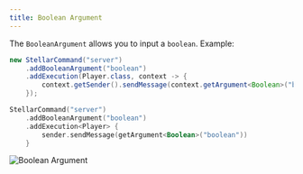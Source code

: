 ```yaml
---
title: Boolean Argument
---
```


The `BooleanArgument` allows you to input a `boolean`. Example:

```java tab="Java"
new StellarCommand("server")
    .addBooleanArgument("boolean")
    .addExecution(Player.class, context -> {
        context.getSender().sendMessage(context.getArgument<Boolean>("boolean"));
    });
```
```kotlin tab="Kotlin"
StellarCommand("server")
    .addBooleanArgument("boolean")
    .addExecution<Player> {
        sender.sendMessage(getArgument<Boolean>("boolean"))
    }
```

![Boolean Argument](https://cdn.undefinedcreations.com/stellar/gifs/basic/boolean.gif)